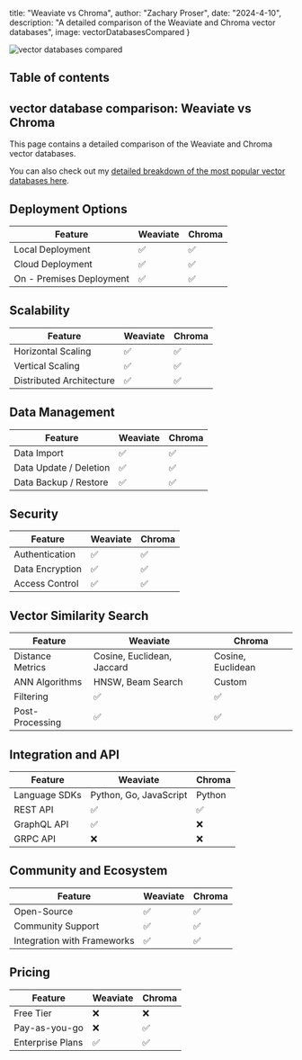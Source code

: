 




  title: "Weaviate vs Chroma",
  author: "Zachary Proser",
  date: "2024-4-10",
  description: "A detailed comparison of the Weaviate and Chroma vector databases",
  image: vectorDatabasesCompared
}


<Image src={vectorDatabasesCompared} alt="vector databases compared" />

## Table of contents

## vector database comparison: Weaviate vs Chroma

This page contains a detailed comparison of the Weaviate and Chroma vector databases.

You can also check out my [detailed breakdown of the most popular vector databases here](/blog/vector-databases-compared). 

## Deployment Options
  | Feature | Weaviate | Chroma |
| ---------| -------------| -------------|
| Local Deployment | ✅ | ✅ |
| Cloud Deployment | ✅ | ✅ |
| On - Premises Deployment | ✅ | ✅ |

## Scalability
  | Feature | Weaviate | Chroma |
| ---------| -------------| -------------|
| Horizontal Scaling | ✅ | ✅ |
| Vertical Scaling | ✅ | ✅ |
| Distributed Architecture | ✅ | ✅ |

## Data Management
  | Feature | Weaviate | Chroma |
| ---------| -------------| -------------|
| Data Import | ✅ | ✅ |
| Data Update / Deletion | ✅ | ✅ |
| Data Backup / Restore | ✅ | ✅ |

## Security
  | Feature | Weaviate | Chroma |
| ---------| -------------| -------------|
| Authentication | ✅ | ✅ |
| Data Encryption | ✅ | ✅ |
| Access Control | ✅ | ✅ |

## Vector Similarity Search
| Feature | Weaviate | Chroma |
|---------|-------------|-------------|
| Distance Metrics | Cosine, Euclidean, Jaccard | Cosine, Euclidean |
| ANN Algorithms | HNSW, Beam Search | Custom |
| Filtering | ✅ | ✅ |
| Post-Processing | ✅ | ✅ |

## Integration and API
| Feature | Weaviate | Chroma |
|---------|-------------|-------------|
| Language SDKs | Python, Go, JavaScript | Python |
| REST API | ✅ | ✅ |
| GraphQL API | ✅ | ❌ |
| GRPC API | ❌ | ❌ |

## Community and Ecosystem
| Feature | Weaviate | Chroma |
|---------|-------------|-------------|
| Open-Source | ✅ | ✅ |
| Community Support | ✅ | ✅ |
| Integration with Frameworks | ✅ | ✅ |

## Pricing
| Feature | Weaviate | Chroma |
|---------|-------------|-------------|
| Free Tier | ❌ | ❌ |
| Pay-as-you-go | ❌ | ✅ |
| Enterprise Plans | ✅ | ✅ |
  